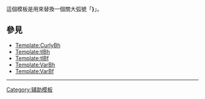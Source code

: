 <noinclude>{{Documentation subpage}}</noinclude>
這個模板是用來替換一個關大弧號「'''<nowiki>}</nowiki>'''」。
== 參見 ==
* [[Template:CurlyBh]]
* [[Template:tlBh]]
* [[Template:tlBf]]
* [[Template:VarBh]]
* [[Template:VarBf]]
----
{{wraps}}
<includeonly>
[[Category:辅助模板]]
</includeonly>